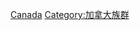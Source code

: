 {{Commonscat|Aboriginal peoples of Canada}}

[[Category:北美洲各国原住民|Canada]]
[[Category:加拿大族群|Category:加拿大族群]]